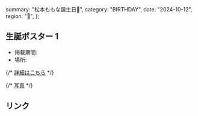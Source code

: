   summary: "松本ももな誕生日🎀",
  category: "BIRTHDAY",
  date: "2024-10-12",
  region: "🎂",
};

## 生誕ポスター 1

- 掲載期間:
- 場所:

{/* [詳細はこちら]() */}

{/* [写真]() */}

## リンク
